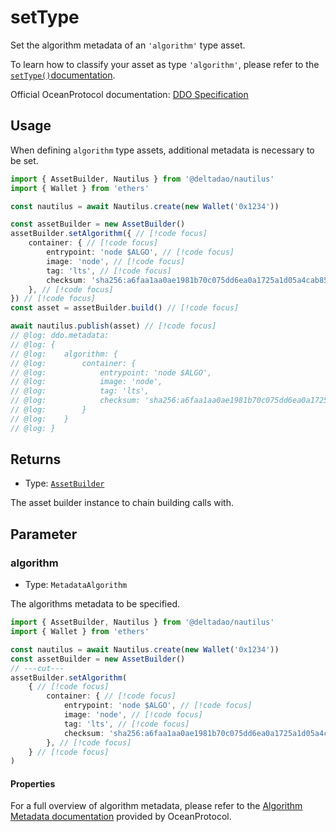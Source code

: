 # setType

Set the algorithm metadata of an `'algorithm'` type asset.

To learn how to classify your asset as type `'algorithm'`, please refer to the [`setType()`documentation](/docs/api/assetbuilder/setType).

Official OceanProtocol documentation: [DDO Specification](https://docs.oceanprotocol.com/developers/ddo-specification)

## Usage

When defining `algorithm` type assets, additional metadata is necessary to be set.

```ts twoslash
import { AssetBuilder, Nautilus } from '@deltadao/nautilus'
import { Wallet } from 'ethers'

const nautilus = await Nautilus.create(new Wallet('0x1234'))

const assetBuilder = new AssetBuilder()
assetBuilder.setAlgorithm({ // [!code focus]
    container: { // [!code focus]
        entrypoint: 'node $ALGO', // [!code focus]
        image: 'node', // [!code focus]
        tag: 'lts', // [!code focus]
        checksum: 'sha256:a6faa1aa0ae1981b70c075dd6ea0a1725a1d05a4cab85536460ae4e4710e8331' // [!code focus]
    }, // [!code focus]
}) // [!code focus]
const asset = assetBuilder.build() // [!code focus]

await nautilus.publish(asset) // [!code focus]
// @log: ddo.metadata: 
// @log: {
// @log:    algorithm: {
// @log:        container: {
// @log:            entrypoint: 'node $ALGO',
// @log:            image: 'node',
// @log:            tag: 'lts',
// @log:            checksum: 'sha256:a6faa1aa0ae1981b70c075dd6ea0a1725a1d05a4cab85536460ae4e4710e8331'
// @log:        }
// @log:    }
// @log: }
```

## Returns

- Type: [`AssetBuilder`](/docs/api/AssetBuilder)

The asset builder instance to chain building calls with.

## Parameter

### algorithm

- Type: `MetadataAlgorithm`

The algorithms metadata to be specified.
```ts twoslash
import { AssetBuilder, Nautilus } from '@deltadao/nautilus'
import { Wallet } from 'ethers'

const nautilus = await Nautilus.create(new Wallet('0x1234'))
const assetBuilder = new AssetBuilder()
// ---cut---
assetBuilder.setAlgorithm(
    { // [!code focus]
        container: { // [!code focus]
            entrypoint: 'node $ALGO', // [!code focus]
            image: 'node', // [!code focus]
            tag: 'lts', // [!code focus]
            checksum: 'sha256:a6faa1aa0ae1981b70c075dd6ea0a1725a1d05a4cab85536460ae4e4710e8331' // [!code focus]
        }, // [!code focus]
    } // [!code focus]
) 
```

#### Properties

For a full overview of algorithm metadata, please refer to the [Algorithm Metadata documentation](https://docs.oceanprotocol.com/developers/compute-to-data/compute-to-data-algorithms#algorithm-metadata) provided by OceanProtocol.